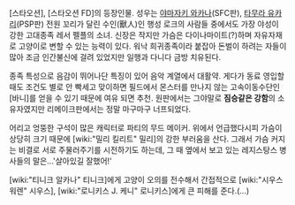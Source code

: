 [스타오션], [스타오션 FD]의 등장인물. 성우는 [[야마자키 와카나]](SFC판), [[타무라 유카리]](PSP판)
전원 꼬리가 달린 수인(獸人)인 행성 로크의 사람들 중에서도 가장 야성이 강한 고대종족 레서 펠플의 소녀. 신장은 작지만 가슴은 다이나마이트(?)하며 자유자재로 고양이로 변할 수 있는 능력이 있다. 워낙 희귀종족이라 붙잡아 돈벌이 하려는 자들이 많아 조금 인간불신에 걸려 있었지만 일행과 다니다 금방 치유된다.

종족 특성으로 음감이 뛰어나단 특징이 있어 음악 계열에서 대활약. 게다가 동료 영입할 때도 조건도 별로 안 빡세고 맞이하면 필드에서 몬스터를 만나지 않는 고속이동수단인 [바니]를 얻을 수 있기 때문에 여유 되면 추천. 원판에서는 그야말로 '''짐승같은 강함'''의 소유자였지만 리메이크판에서는 정말 마구마구 너프되었다.

어리고 엉뚱한 구석이 많은 캐릭터로 파티의 무드 메이커. 위에서 언급했다시피 가슴이 상당히 크기 때문에 [wiki:"밀리 킬리트" 밀리]의 강한 부러움을 산다. 그래서 가슴 커지는 비결로 서로 주물러주기를 시전하기도 하는데, 그 때 옆에서 보고 있는 레지스탕스 병사들의 말은...'살아있길 잘했어!' 

[wiki:"티니크 알카나" 티니크]에게 고양이 오의를 전수해서 간접적으로 [wiki:"시우스 워렌" 시우스], [wiki:"로니키스 J. 케니" 로니키스]에게 큰 피해를 준다.(…)
